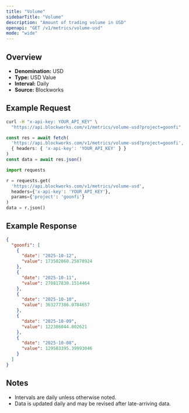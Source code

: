 ```yaml
---
title: "Volume"
sidebarTitle: "Volume"
description: "Amount of trading volume in USD"
openapi: "GET /v1/metrics/volume-usd"
mode: "wide"
---
```


## Overview

- **Denomination:** USD
- **Type:** USD Value
- **Interval:** Daily
- **Source:** Blockworks

## Example Request

<CodeGroup>

```bash cURL
curl -H "x-api-key: YOUR_API_KEY" \
  "https://api.blockworks.com/v1/metrics/volume-usd?project=goonfi"
```

```typescript TypeScript
const res = await fetch(
  'https://api.blockworks.com/v1/metrics/volume-usd?project=goonfi',
  { headers: { 'x-api-key': 'YOUR_API_KEY' } }
)
const data = await res.json()
```

```python Python
import requests

r = requests.get(
  'https://api.blockworks.com/v1/metrics/volume-usd',
  headers={'x-api-key': 'YOUR_API_KEY'},
  params={'project': 'goonfi'}
)
data = r.json()
```

</CodeGroup>

## Example Response

```json
{
  "goonfi": [
    {
      "date": "2025-10-12",
      "value": 173502860.25878924
    },
    {
      "date": "2025-10-11",
      "value": 270817830.1514464
    },
    {
      "date": "2025-10-10",
      "value": 363277386.0784657
    },
    {
      "date": "2025-10-09",
      "value": 122386044.802621
    },
    {
      "date": "2025-10-08",
      "value": 129583395.39993046
    }
  ]
}
```

## Notes
- Intervals are daily unless otherwise noted.
- Data is updated daily and may be revised after late-arriving data.